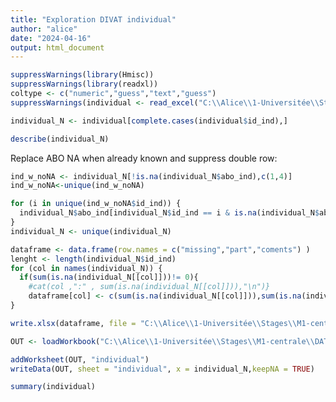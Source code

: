 ---
title: "Exploration DIVAT individual"
author: "alice"
date: "2024-04-16"
output: html_document
---

```{r}
suppressWarnings(library(Hmisc))
suppressWarnings(library(readxl))
coltype <- c("numeric","guess","text","guess")
suppressWarnings(individual <- read_excel("C:\\Alice\\1-Universitée\\Stages\\M1-centrale\\DATAS\\ALICE_DATAS\\ALL_VARIABLES_KiTGENIE2024.xlsx", sheet = "individual",na = "NA",col_types = coltype))
```

```{r}
individual_N <- individual[complete.cases(individual$id_ind),]
```


```{r}
describe(individual_N)
```
Replace ABO NA when already known and suppress double row:

```{r}
ind_w_noNA <- individual_N[!is.na(individual_N$abo_ind),c(1,4)]
ind_w_noNA<-unique(ind_w_noNA)

for (i in unique(ind_w_noNA$id_ind)) {
  individual_N$abo_ind[individual_N$id_ind == i & is.na(individual_N$abo_ind)] <- ind_w_noNA$abo_ind[ind_w_noNA$id_ind == i]
}
individual_N <- unique(individual_N)
```

```{r}
dataframe <- data.frame(row.names = c("missing","part","coments") )
lenght <- length(individual_N$id_ind)
for (col in names(individual_N)) {
  if(sum(is.na(individual_N[[col]]))!= 0){
    #cat(col ,":" , sum(is.na(individual_N[[col]])),"\n")}
    dataframe[col] <- c(sum(is.na(individual_N[[col]])),sum(is.na(individual_N[[col]]))/lenght,"random")}
}
```

```{r}
write.xlsx(dataframe, file = "C:\\Alice\\1-Universitée\\Stages\\M1-centrale\\DATAS\\Describe\\explore\\explore_NA.xlsx",sheetName = "individual", append = TRUE)
```

```{r}
OUT <- loadWorkbook("C:\\Alice\\1-Universitée\\Stages\\M1-centrale\\DATAS\\NewDATA\\KiTGENIE_CLEAN.xlsx")
```


```{r}
addWorksheet(OUT, "individual")
writeData(OUT, sheet = "individual", x = individual_N,keepNA = TRUE)
```

```{r}
summary(individual)
```

